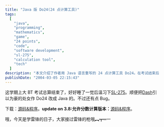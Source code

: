 ```yaml
---
title: "Java 版 Do24(24 点计算工具)"
tags:
  [
    "java",
    "programming",
    "mathematics",
    "game",
    "24 points",
    "code",
    "software development",
    "sl-275",
    "calculation tool",
    "tech"
  ]
description: "本文介绍了作者用 Java 语言重写的 24 点计算工具 Do24。在考试结束后，作者复习 SL-275 课程的同时，将朋友 Dash 的 Do24 程序改写成 Java 版本。文章提供了源码和程序下载链接，并在几天后更新了支持分数计算的增强版本。作者提到程序仍存在一些 bug，并在文末轻松地提及当天是学雷锋纪念日。这个小型编程项目展示了将经典数学游戏转化为计算机程序的过程，也是作者在编程学习中的一次实践。"
publishDate: "2004-03-05 22:15:43"
---
```


这学期上大 BT 考试总算结束了，好好睡了一觉后温习下[SL-275](http://suned.sun.com/US/catalog/courses/SL-275.html)。顺便把[Dash](http://dash.945.cn)引以为豪的处女作 Do24 改成 Java 的。不过还有点 Bug。

下载：[源码&程序](http://blog.xdanger.com/archives/docs/20040305a.rar)。**update on 3.8:允许分数计算版本：**[源码&程序](http://blog.xdanger.com/archives/docs/20040305b.rar)。

哦，今天是学雷锋的日子，大家接过雷锋的枪哦︻┳═一

